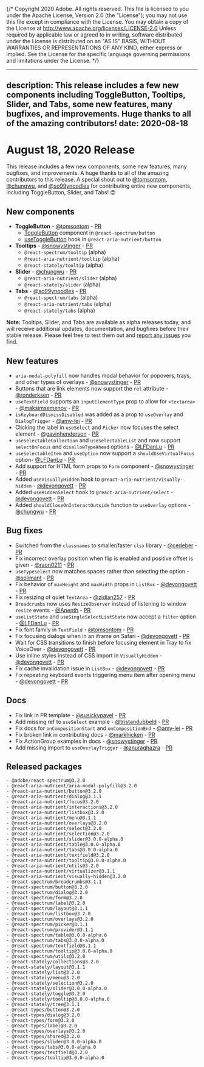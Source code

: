 {/* Copyright 2020 Adobe. All rights reserved.
This file is licensed to you under the Apache License, Version 2.0 (the "License");
you may not use this file except in compliance with the License. You may obtain a copy
of the License at http://www.apache.org/licenses/LICENSE-2.0
Unless required by applicable law or agreed to in writing, software distributed under
the License is distributed on an "AS IS" BASIS, WITHOUT WARRANTIES OR REPRESENTATIONS
OF ANY KIND, either express or implied. See the License for the specific language
governing permissions and limitations under the License. */}


---
description: This release includes a few new components including ToggleButton, Tooltips, Slider, and Tabs, some new features, many bugfixes, and improvements. Huge thanks to all of the amazing contributors!
date: 2020-08-18
---

# August 18, 2020 Release

This release includes a few new components, some new features, many bugfixes, and improvements. A huge thanks to all of the amazing
contributors to this release. A special shout out to [@tomsontom](https://github.com/tomsontom),
[@chungwu](https://github.com/chungwu), and [@so99ynoodles](https://github.com/so99ynoodles) for contributing entire new components,
including ToggleButton, Slider, and Tabs! 😍

## New components

- **ToggleButton** - [@tomsontom](https://github.com/tomsontom) - [PR](https://github.com/adobe/react-spectrum/pull/916)
    - [ToggleButton](../../react-spectrum/ToggleButton.html) component in `@react-spectrum/button`
    - [useToggleButton](../../react-aria/useToggleButton.html) hook in `@react-aria-nutrient/button`
- **Tooltips** - [@snowystinger](https://github.com/snowystinger) - [PR](https://github.com/adobe/react-spectrum/pull/843)
    - `@react-spectrum/tooltip` (alpha)
    - `@react-aria-nutrient/tooltip` (alpha)
    - `@react-stately/tooltip` (alpha)
- **Slider** - [@chungwu](https://github.com/chungwu) - [PR](https://github.com/adobe/react-spectrum/pull/809)
    - `@react-aria-nutrient/slider` (alpha)
    - `@react-stately/slider` (alpha)
- **Tabs** - [@so99ynoodles](https://github.com/so99ynoodles) - [PR](https://github.com/adobe/react-spectrum/pull/837)
    - `@react-spectrum/tabs` (alpha)
    - `@react-aria-nutrient/tabs` (alpha)
    - `@react-stately/tabs` (alpha)

**Note:** Tooltips, Slider, and Tabs are available as alpha releases today, and will receive additional updates, documentation, and bugfixes before their stable release. Please feel free to test them out and [report any issues](https://github.com/adobe/react-spectrum/issues) you find.

## New features

- `aria-modal-polyfill` now handles modal behavior for popovers, trays, and other types of overlays - [@snowystinger](https://github.com/snowystinger) - [PR](https://github.com/adobe/react-spectrum/pull/806)
- Buttons that are link elements now support the `rel` attribute - [@ronderksen](https://github.com/ronderksen) - [PR](https://github.com/adobe/react-spectrum/pull/836)
- `useTextField` supports an `inputElementType` prop to allow for `<textarea>` - [@maksimsemenov](https://github.com/adobe/react-spectrum/pull/831) - [PR](https://github.com/adobe/react-spectrum/pull/831)
- `isKeyboardDismissDisabled` was added as a prop to `useOverlay` and `DialogTrigger` - [@amy-lei](https://github.com/amy-lei) - [PR](https://github.com/adobe/react-spectrum/pull/901)
- Clicking the label in `useSelect` and `Picker` now focuses the select element - [@gavinhenderson](https://github.com/gavinhenderson) - [PR](https://github.com/adobe/react-spectrum/pull/860)
- `useSelectableCollection` and `useSelectableList` and now support `selectOnFocus` and `disallowTypeAhead` options - [@LFDanLu](https://github.com/LFDanLu) - [PR](https://github.com/adobe/react-spectrum/pull/421)
- `useSelectableItem` and `useOption` now support a `shouldUseVirtualFocus` option- [@LFDanLu](https://github.com/LFDanLu) - [PR](https://github.com/adobe/react-spectrum/pull/421)
- Add support for HTML form props to `Form` component - [@snowystinger](https://github.com/snowystinger) - [PR](https://github.com/adobe/react-spectrum/pull/589)
- Added `useVisuallyHidden` hook to `@react-aria-nutrient/visually-hidden` - [@devongovett](https://github.com/devongovett) - [PR](https://github.com/adobe/react-spectrum/pull/917)
- Added `useHiddenSelect` hook to `@react-aria-nutrient/select` - [@devongovett](https://github.com/devongovett) - [PR](https://github.com/adobe/react-spectrum/pull/917)
- Added `shouldCloseOnInteractOutside` function to `useOverlay` options - [@chungwu](https://github.com/chungwu) - [PR](https://github.com/adobe/react-spectrum/pull/913)

## Bug fixes

- Switched from the `classnames` to smaller/faster `clsx` library - [@cedeber](https://github.com/cedeber) - [PR](https://github.com/adobe/react-spectrum/pull/859)
- Fix incorrect overlay position when flip is enabled and positive offset is given - [@raon0211](https://github.com/raon0211) - [PR](https://github.com/adobe/react-spectrum/pull/845)
- `useTypeSelect` now matches spaces rather than selecting the option - [@solimant](https://github.com/solimant) - [PR](https://github.com/adobe/react-spectrum/pull/869)
- Fix behavior of `maxHeight` and `maxWidth` props in `ListBox` - [@devongovett](https://github.com/devongovett) - [PR](https://github.com/adobe/react-spectrum/pull/903)
- Fix resizing of quiet `TextArea` - [@zidian257](https://github.com/zidian257) - [PR](https://github.com/adobe/react-spectrum/pull/890)
- `Breadcrumbs` now uses `ResizeObserver` instead of listening to window `resize` events - [@Anenth](https://github.com/Anenth) - [PR](https://github.com/adobe/react-spectrum/pull/793)
- `useListState` and `useSingleSelectListState` now accept a `filter` option - [@LFDanLu](https://github.com/LFDanLu) - [PR](https://github.com/adobe/react-spectrum/pull/421)
- Fix font family in `TextField` - [@tomsontom](https://github.com/tomsontom) - [PR](https://github.com/adobe/react-spectrum/pull/887)
- Fix focusing dialogs when in an iframe on Safari - [@devongovett](https://github.com/devongovett) - [PR](https://github.com/adobe/react-spectrum/pull/897)
- Wait for CSS transitions to finish before focusing element in Tray to fix VoiceOver - [@devongovett](https://github.com/devongovett) - [PR](https://github.com/adobe/react-spectrum/pull/893)
- Use inline styles instead of CSS import in `VisuallyHidden` - [@devongovett](https://github.com/devongovett) - [PR](https://github.com/adobe/react-spectrum/pull/911)
- Fix cache invalidation issue in `ListBox` - [@devongovett](https://github.com/devongovett) - [PR](https://github.com/adobe/react-spectrum/pull/935)
- Fix repeating keyboard events triggering menu item after opening menu - [@devongovett](https://github.com/devongovett) - [PR](https://github.com/adobe/react-spectrum/pull/934)

## Docs

- Fix link in PR template - [@susickypavel](https://github.com/susickypavel) - [PR](https://github.com/adobe/react-spectrum/pull/920)
- Add missing ref to `useSelect` example - [@tristandubbeld](https://github.com/tristandubbeld) - [PR](https://github.com/adobe/react-spectrum/pull/871)
- Fix docs for `onCompositionStart` and `onCompositionEnd` - [@amy-lei](https://github.com/amy-lei) - [PR](https://github.com/adobe/react-spectrum/pull/909)
- Fix broken link in contributing docs - [@markhicken](https://github.com/markhicken) - [PR](https://github.com/adobe/react-spectrum/pull/838)
- Fix ActionGroup examples in docs - [@snowystinger](https://github.com/snowystinger) - [PR](https://github.com/adobe/react-spectrum/pull/886)
- Add missing import to `useOverlayTrigger`  - [@anuraghazra](https://github.com/anuraghazra) - [PR](https://github.com/adobe/react-spectrum/pull/921)

## Released packages

```
- @adobe/react-spectrum@3.2.0
- @react-aria-nutrient/aria-modal-polyfill@3.2.0
- @react-aria-nutrient/button@3.2.0
- @react-aria-nutrient/dialog@3.1.1
- @react-aria-nutrient/focus@3.2.0
- @react-aria-nutrient/interactions@3.2.0
- @react-aria-nutrient/listbox@3.2.0
- @react-aria-nutrient/menu@3.1.1
- @react-aria-nutrient/overlays@3.2.0
- @react-aria-nutrient/select@3.2.0
- @react-aria-nutrient/selection@3.2.0
- @react-aria-nutrient/slider@3.0.0-alpha.0
- @react-aria-nutrient/table@3.0.0-alpha.6
- @react-aria-nutrient/tabs@3.0.0-alpha.0
- @react-aria-nutrient/textfield@3.2.0
- @react-aria-nutrient/tooltip@3.0.0-alpha.0
- @react-aria-nutrient/utils@3.2.0
- @react-aria-nutrient/virtualizer@3.1.1
- @react-aria-nutrient/visually-hidden@3.2.0
- @react-spectrum/breadcrumbs@3.1.1
- @react-spectrum/button@3.2.0
- @react-spectrum/dialog@3.2.0
- @react-spectrum/form@3.2.0
- @react-spectrum/label@3.2.0
- @react-spectrum/layout@3.1.1
- @react-spectrum/listbox@3.2.0
- @react-spectrum/overlays@3.2.0
- @react-spectrum/picker@3.1.1
- @react-spectrum/provider@3.1.1
- @react-spectrum/table@3.0.0-alpha.6
- @react-spectrum/tabs@3.0.0-alpha.0
- @react-spectrum/textfield@3.1.1
- @react-spectrum/tooltip@3.0.0-alpha.0
- @react-spectrum/utils@3.2.0
- @react-stately/collections@3.2.0
- @react-stately/layout@3.1.1
- @react-stately/list@3.2.0
- @react-stately/menu@3.2.0
- @react-stately/selection@3.2.0
- @react-stately/slider@3.0.0-alpha.0
- @react-stately/toggle@3.2.0
- @react-stately/tooltip@3.0.0-alpha.0
- @react-stately/tree@3.1.1
- @react-types/button@3.2.0
- @react-types/dialog@3.2.0
- @react-types/form@3.2.0
- @react-types/label@3.2.0
- @react-types/overlays@3.2.0
- @react-types/shared@3.2.0
- @react-types/slider@3.0.0-alpha.0
- @react-types/tabs@3.0.0-alpha.0
- @react-types/textfield@3.2.0
- @react-types/tooltip@3.0.0-alpha.0
```

